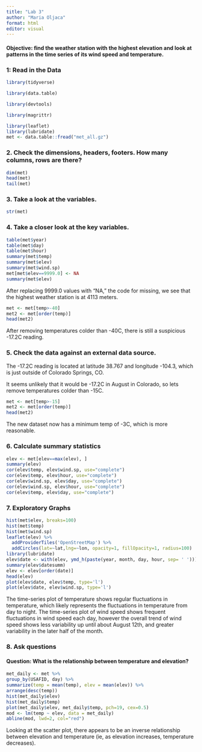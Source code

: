 ```yaml
---
title: "Lab 3"
author: "Maria Oljaca"
format: html
editor: visual
---
```


#### Objective: **find the weather station with the highest elevation and look at patterns in the time series of its wind speed and temperature.**

### 1: Read in the Data

```r
library(tidyverse)
```

```r
library(data.table)
```

```r
library(devtools)
```

```r
library(magrittr)
```

```r
library(leaflet)
library(lubridate)
met <- data.table::fread("met_all.gz")
```

### **2. Check the dimensions, headers, footers. How many columns, rows are there?**

```r
dim(met)
head(met)
tail(met)
```

### **3. Take a look at the variables.**

```r
str(met)
```

### **4. Take a closer look at the key variables.**

```r
table(met$year)
table(met$day)
table(met$hour)
summary(met$temp)
summary(met$elev)
summary(met$wind.sp)
met[met$elev==9999.0] <- NA
summary(met$elev)
```

After replacing 9999.0 values with "NA," the code for missing, we see that the highest weather station is at 4113 meters.

```r
met <- met[temp>-40]
met2 <- met[order(temp)]
head(met2)
```

After removing temperatures colder than -40C, there is still a suspicious -17.2C reading.

### **5. Check the data against an external data source.**

The -17.2C reading is located at latitude 38.767 and longitude -104.3, which is just outside of Colorado Springs, CO.

It seems unlikely that it would be -17.2C in August in Colorado, so lets remove temperatures colder than -15C.

```r
met <- met[temp>-15]
met2 <- met[order(temp)]
head(met2)
```

The new dataset now has a minimum temp of -3C, which is more reasonable.

### **6. Calculate summary statistics**

```r
elev <- met[elev==max(elev), ]
summary(elev)
cor(elev$temp, elev$wind.sp, use="complete")
cor(elev$temp, elev$hour, use="complete")
cor(elev$wind.sp, elev$day, use="complete")
cor(elev$wind.sp, elev$hour, use="complete")
cor(elev$temp, elev$day, use="complete")
```

### 7. Exploratory Graphs

```r
hist(met$elev, breaks=100)
hist(met$temp)
hist(met$wind.sp)
leaflet(elev) %>%
  addProviderTiles('OpenStreetMap') %>% 
  addCircles(lat=~lat,lng=~lon, opacity=1, fillOpacity=1, radius=100)
library(lubridate)
elev$date <- with(elev, ymd_h(paste(year, month, day, hour, sep= ' ')))
summary(elev$datesumm)
elev <- elev[order(date)]
head(elev)
plot(elev$date, elev$temp, type='l')
plot(elev$date, elev$wind.sp, type='l')
```

The time-series plot of temperature shows regular fluctuations in temperature, which likely represents the fluctuations in temperature from day to night. The time-series plot of wind speed shows frequent fluctuations in wind speed each day, however the overall trend of wind speed shows less variability up until about August 12th, and greater variability in the later half of the month.

### 8. Ask questions

#### Question: What is the relationship between temperature and elevation?

```r
met_daily <- met %>%
group_by(USAFID, day) %>%
summarize(temp = mean(temp), elev = mean(elev)) %>%
arrange(desc(temp))
hist(met_daily$elev)
hist(met_daily$temp)
plot(met_daily$elev, met_daily$temp, pch=19, cex=0.5)
mod <- lm(temp ~ elev, data = met_daily)
abline(mod, lwd=2, col="red")
```

Looking at the scatter plot, there appears to be an inverse relationship between elevation and temperature (ie, as elevation increases, temperature decreases).
